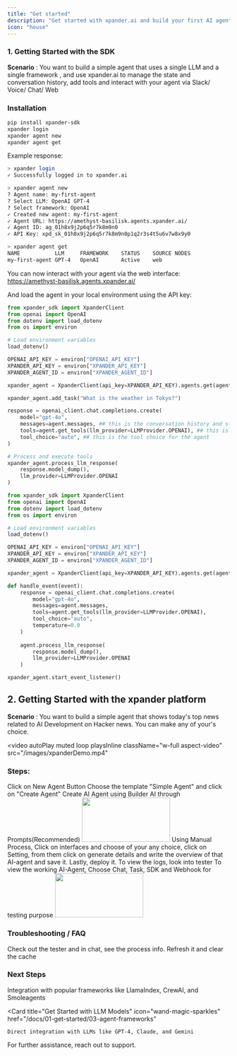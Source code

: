 ```yaml
---
title: "Get started"
description: "Get started with xpander.ai and build your first AI agent"
icon: "house"
---
```


### 1. Getting Started with the SDK

**Scenario** : You want to build a simple agent that uses a single LLM and a single framework , and use xpander.ai to manage the state and conversation history, add tools and interact with your agent via Slack/ Voice/ Chat/ Web

### Installation

```bash
pip install xpander-sdk
xpander login
xpander agent new
xpander agent get
```

Example response:
```bash
> xpander login
✓ Successfully logged in to xpander.ai

> xpander agent new
? Agent name: my-first-agent
? Select LLM: OpenAI GPT-4
? Select framework: OpenAI
✓ Created new agent: my-first-agent
✓ Agent URL: https://amethyst-basilisk.agents.xpander.ai/
✓ Agent ID: ag_01h8x9j2p6q5r7k8m9n0
✓ API Key: xpd_sk_01h8x9j2p6q5r7k8m9n0p1q2r3s4t5u6v7w8x9y0

> xpander agent get
NAME           LLM     FRAMEWORK    STATUS    SOURCE NODES
my-first-agent GPT-4   OpenAI       Active    web
```

You can now interact with your agent via the web interface: https://amethyst-basilisk.agents.xpander.ai/

And load the agent in your local environment using the API key:

<CodeGroup>

```python OpenAI Single Query
from xpander_sdk import XpanderClient
from openai import OpenAI
from dotenv import load_dotenv
from os import environ

# Load environment variables
load_dotenv()

OPENAI_API_KEY = environ["OPENAI_API_KEY"]
XPANDER_API_KEY = environ["XPANDER_API_KEY"]
XPANDER_AGENT_ID = environ["XPANDER_AGENT_ID"]

xpander_agent = XpanderClient(api_key=XPANDER_API_KEY).agents.get(agent_id=XPANDER_AGENT_ID)

xpander_agent.add_task("What is the weather in Tokyo?")

response = openai_client.chat.completions.create(
    model="gpt-4o",
    messages=agent.messages, ## this is the conversation history and state of the agent
    tools=agent.get_tools(llm_provider=LLMProvider.OPENAI), ## this is the list of tools available to the agent
    tool_choice="auto", ## this is the tool choice for the agent
)

# Process and execute tools
xpander_agent.process_llm_response(
    response.model_dump(), 
    llm_provider=LLMProvider.OPENAI
)
```

```python OpenAI Event Streaming
from xpander_sdk import XpanderClient
from openai import OpenAI
from dotenv import load_dotenv
from os import environ

# Load environment variables
load_dotenv()

OPENAI_API_KEY = environ["OPENAI_API_KEY"]
XPANDER_API_KEY = environ["XPANDER_API_KEY"]
XPANDER_AGENT_ID = environ["XPANDER_AGENT_ID"]

xpander_agent = XpanderClient(api_key=XPANDER_API_KEY).agents.get(agent_id=XPANDER_AGENT_ID)

def handle_event(event):
    response = openai_client.chat.completions.create(
        model="gpt-4o",
        messages=agent.messages,
        tools=agent.get_tools(llm_provider=LLMProvider.OPENAI),
        tool_choice="auto",
        temperature=0.0
    )
    
    agent.process_llm_response(
        response.model_dump(), 
        llm_provider=LLMProvider.OPENAI
    )

xpander_agent.start_event_listener()
```
</CodeGroup>


## 2. Getting Started with the xpander platform

**Scenario** : You want to build a simple agent that shows today's top news related to AI Development on Hacker news. You can make any of your's choice.

<video
  autoPlay
  muted
  loop
  playsInline
  className="w-full aspect-video"
  src="/images/xpanderDemo.mp4"
></video>

### Steps:

<Steps>
  <Step title="First Step">
    Click on New Agent Button
  </Step>
  <Step title="Second Step">
    Choose the template "Simple Agent" and click on "Create Agent"
  </Step>
  <Step title="Third(A) Step">
    Create AI Agent using Builder AI through Prompts(Recommended)
    <img height="100" width="200" src="https://media.supademo.com/cm86bc5b2004mxk0iu4830ns4/screenshots/l4Yk8ugOjitin2_KdTcTW.jpg"/>
  </Step>
  <Step title="Third(B) Step">
    Using Manual Process, Click on interfaces and choose of your any choice, click on Setting, from them click on generate details and write the overview of that AI-agent and save it. Lastly, deploy it.
  </Step>
  <Step title="Fourth Step">
    To view the logs, look into tester
  </Step>
  <Step title="Fifth Step">
    To view the working AI-Agent, Choose Chat, Task, SDK and Webhook for testing purpose
    <img height="100" width="200" src="/images/workflow.png"/>
  </Step>
</Steps>

   
### Troubleshooting / FAQ
<AccordionGroup>

  <Accordion title="How can I check logs for past interactions?">
    Check out the tester and in chat, see the process info.
  </Accordion>
  <Accordion title="What to do if the agent chatbot is not working">
    Refresh it and clear the cache
  </Accordion>
  
</AccordionGroup>


### Next Steps

<CardGroup cols={2}>
  <Card 
    title="Get started with Agent Frameworks" 
    icon="robot"
    href="/docs/01-get-started/02-llm-models"
  >
    Integration with popular frameworks like LlamaIndex, CrewAI, and Smoleagents
  </Card>

  <Card 
    title="Get Started with LLM Models" 
    icon="wand-magic-sparkles"
    href="/docs/01-get-started/03-agent-frameworks"
  >
    Direct integration with LLMs like GPT-4, Claude, and Gemini
  </Card>


</CardGroup>

For further assistance, reach out to support.